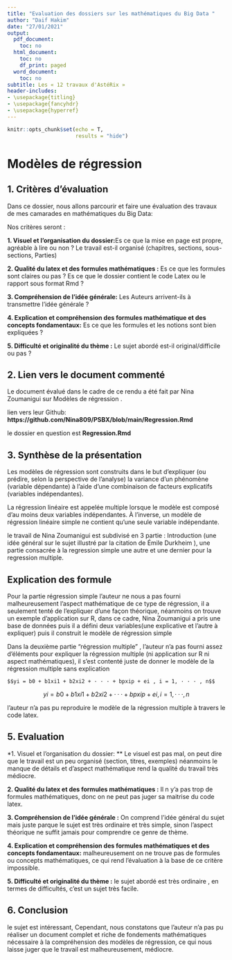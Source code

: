 ---
title: "Evaluation des dossiers sur les mathématiques du Big Data "
author: "Daif Hakim"
date: "27/01/2021"
output:
  pdf_document:
    toc: no
  html_document:
    toc: no
    df_print: paged
  word_document:
    toc: no
subtitle: Les « 12 travaux d'AstéRix »
header-includes:
- \usepackage{titling}
- \usepackage{fancyhdr}
- \usepackage{hyperref}
---



\setlength{\textheight}{20.5cm} 
\pagestyle{fancyplain}
\fancyhf{}
\lhead{Modèles de régression}
\chead{\href{https://github.com/Nina809/PSBX/}{Nina Zoumanigui}, Travaux Maths }
\renewcommand{\headrulewidth}{1pt} 
\rfoot{Page \thepage}
\cfoot{Travaux Maths - Modèles de régression}
\renewcommand{\footrulewidth}{1pt}

```{r setup, include=FALSE}
knitr::opts_chunk$set(echo = T,
                      results = "hide") 
```

# Modèles de régression

## 1. Critères d'évaluation

Dans ce dossier, nous allons parcourir et faire une évaluation des travaux de mes camarades en mathématiques du Big Data: 

Nos critères seront :


**1.  Visuel et l'organisation du dossier:**Es ce que la mise en page est propre, agréable à lire ou non ? Le travail est-il organisé (chapitres, sections, sous-sections, Parties)

**2.	Qualité du latex et des formules mathématiques :** Es ce que les formules sont claires ou pas ? Es ce que le dossier contient le code Latex ou le rapport sous format Rmd ?

**3.	Compréhension de l'idée générale:** Les Auteurs arrivent-ils à transmettre l'idée générale ? 

**4.	Explication et compréhension des formules mathématique et des concepts fondamentaux:** Es ce que les formules et les     notions sont bien expliquées ?

**5.	Difficulté et originalité du thème :** Le sujet abordé est-il original/difficile ou pas ?

## 2. Lien vers le document commenté
Le document évalué dans le cadre de ce rendu a été fait par Nina Zoumanigui sur Modèles de régression . 

lien vers leur  Github: **https://github.com/Nina809/PSBX/blob/main/Regression.Rmd**

le dossier en question est **Regression.Rmd**

## 3. Synthèse de la présentation 

Les modèles de régression sont construits dans le but d’expliquer (ou prédire, selon la perspective de l’analyse) la variance d’un phénomène (variable dépendante) à l’aide d’une combinaison de facteurs explicatifs (variables indépendantes).  

La régression linéaire est appelée multiple lorsque le modèle est composé d'au moins deux variables indépendantes. À l'inverse, un modèle de régression linéaire simple ne contient qu'une seule variable indépendante. 

le travail de Nina Zoumanigui est subdivisé en 3 partie : Introduction (une idée général sur le sujet illustré par la citation de Émile Durkheim ), une partie consacrée à la regression simple une autre et une dernier pour la regression multiple.

## Explication des formule

Pour la partie régression simple l’auteur ne nous a pas fourni malheureusement l'aspect mathématique de ce type de régression, il a seulement tenté de l'expliquer d'une façon théorique, néanmoins on trouve un exemple d'application sur R, dans ce cadre, Nina Zoumanigui a pris une base de données puis il a défini deux variables(une explicative et l'autre à expliquer) puis il construit le modèle de régression simple 


Dans la deuxième partie "régression multiple" , l'auteur n'a pas fourni assez d'éléments pour expliquer la régression multiple (ni application sur R ni aspect mathématiques), il s'est contenté juste de donner le modèle de la régression multiple sans explication 

```
$$yi = b0 + b1xi1 + b2xi2 + · · · + bpxip + ei , i = 1, · · · , n$$
```
$$yi = b0 + b1xi1 + b2xi2 + · · · + bpxip + ei , i = 1, · · · , n$$


l'auteur n'a pas pu reproduire le modèle de la régression multiple à travers le code latex.

## 5. Evaluation

*1. Visuel et l'organisation du dossier: **
Le visuel est pas mal, on peut dire que le travail est un peu organisé (section, titres, exemples) néanmoins le manque de détails et d'aspect mathématique rend la qualité du travail très médiocre.

**2.	Qualité du latex et des formules mathématiques :**
Il n y'a pas trop de formules mathématiques, donc on ne peut pas juger sa maitrise du code latex. 

**3.	Compréhension de l'idée générale :** 
On comprend l'idée général du sujet mais juste parque le sujet est très ordinaire et très simple, sinon l'aspect théorique ne suffit jamais pour comprendre ce genre de thème.

**4.	Explication et compréhension des formules mathématiques et des concepts fondamentaux:**
malheureusement on ne trouve pas de formules ou concepts mathématiques,  ce qui rend l'évaluation à la base de ce critère impossible.

**5.	Difficulté et originalité du thème :** 
le sujet abordé est très ordinaire , en termes de difficultés,  c'est un sujet très facile.


## 6. Conclusion
le sujet est intéressant, Cependant, nous constatons que l'auteur n'a pas pu réaliser un document complet et riche de fondements mathématiques nécessaire à la compréhension des modèles de régression, ce qui nous laisse juger que le travail est malheureusement, médiocre.	
